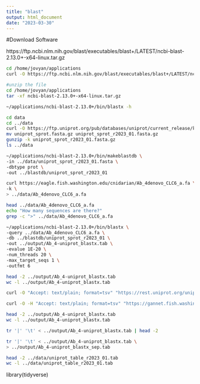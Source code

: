 ```yaml
---
title: "blast"
output: html_document
date: "2023-03-30"
---
```


#Download Software


https://ftp.ncbi.nlm.nih.gov/blast/executables/blast+/LATEST/ncbi-blast-2.13.0+-x64-linux.tar.gz
```bash
cd /home/jovyan/applications
curl -O https://ftp.ncbi.nlm.nih.gov/blast/executables/blast+/LATEST/ncbi-blast-2.13.0+-x64-linux.tar.gz
```
```bash
#unzip the file
cd /home/jovyan/applications
tar -xf ncbi-blast-2.13.0+-x64-linux.tar.gz
```

```bash
~/applications/ncbi-blast-2.13.0+/bin/blastx -h
```
```bash
cd data
cd ../data
curl -O https://ftp.uniprot.org/pub/databases/uniprot/current_release/knowledgebase/complete/uniprot_sprot.fasta.gz
mv uniprot_sprot.fasta.gz uniprot_sprot_r2023_01.fasta.gz
gunzip -k uniprot_sprot_r2023_01.fasta.gz
ls ../data
```
```bash
~/applications/ncbi-blast-2.13.0+/bin/makeblastdb \
-in ../data/uniprot_sprot_r2023_01.fasta \
-dbtype prot \
-out ../blastdb/uniprot_sprot_r2023_01
```
```bash
curl https://eagle.fish.washington.edu/cnidarian/Ab_4denovo_CLC6_a.fa \
-k \
> ../data/Ab_4denovo_CLC6_a.fa
```
```bash
head ../data/Ab_4denovo_CLC6_a.fa
echo "How many sequences are there?"
grep -c ">" ../data/Ab_4denovo_CLC6_a.fa
```
```bash
~/applications/ncbi-blast-2.13.0+/bin/blastx \
-query ../data/Ab_4denovo_CLC6_a.fa \
-db ../blastdb/uniprot_sprot_r2023_01 \
-out ../output/Ab_4-uniprot_blastx.tab \
-evalue 1E-20 \
-num_threads 20 \
-max_target_seqs 1 \
-outfmt 6
```
```bash
head -2 ../output/Ab_4-uniprot_blastx.tab
wc -l ../output/Ab_4-uniprot_blastx.tab
```
```bash
curl -O "Accept: text/plain; format=tsv" "https://rest.uniprot.org/uniprotkb/search?query=reviewed:true+AND+organism_id:9606"
```
```bash
curl -O -H "Accept: text/plain; format=tsv" "https://gannet.fish.washington.edu/seashell/snaps/uniprot_table_r2023_01.tab"
```
```bash
head -2 ../output/Ab_4-uniprot_blastx.tab
wc -l ../output/Ab_4-uniprot_blastx.tab
```
```bash
tr '|' '\t' < ../output/Ab_4-uniprot_blastx.tab | head -2
```
```bash
tr '|' '\t' < ../output/Ab_4-uniprot_blastx.tab \
> ../output/Ab_4-uniprot_blastx_sep.tab
```
```bash
head -2 ../data/uniprot_table_r2023_01.tab
wc -l ../data/uniprot_table_r2023_01.tab
```
library(tidyverse)
